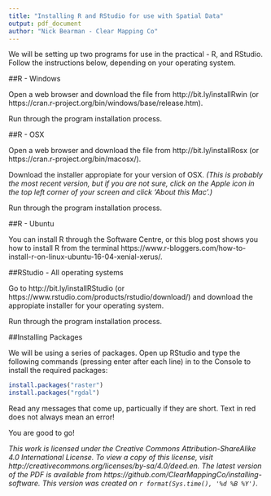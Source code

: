 ```yaml
---
title: "Installing R and RStudio for use with Spatial Data"
output: pdf_document
author: "Nick Bearman - Clear Mapping Co"
---
```


We will be setting up two programs for use in the practical - R, and RStudio. Follow the instructions below, depending on your operating system.

##R - Windows 

Open a web browser and download the file from http://bit.ly/installRwin (or https://cran.r-project.org/bin/windows/base/release.htm). 

Run through the program installation process.

##R - OSX

Open a web browser and download the file from http://bit.ly/installRosx (or https://cran.r-project.org/bin/macosx/). 

Download the installer appropiate for your version of OSX. *(This is probably the most recent version, but if you are not sure, click on the Apple icon in the top left corner of your screen and click 'About this Mac'.)*

Run through the program installation process.

##R - Ubuntu

You can install R through the Software Centre, or this blog post shows you how to install R from the terminal https://www.r-bloggers.com/how-to-install-r-on-linux-ubuntu-16-04-xenial-xerus/. 

##RStudio - All operating systems

Go to http://bit.ly/installRStudio (or https://www.rstudio.com/products/rstudio/download/) and download the appropiate installer for your operating system. 

Run through the program installation process. 

##Installing Packages

We will be using a series of packages. Open up RStudio and type the following commands (pressing enter after each line) in to the Console to install the required packages:

```r
install.packages("raster")
install.packages("rgdal")
```

Read any messages that come up, particually if they are short. Text in red does not always mean an error!

You are good to go!

*This work is licensed under the Creative Commons Attribution-ShareAlike 4.0 International License. To view a copy of this license, visit http://creativecommons.org/licenses/by-sa/4.0/deed.en. The latest version of the PDF is available from https://github.com/ClearMappingCo/installing-software. This version was created on `r format(Sys.time(), '%d %B %Y')`.*